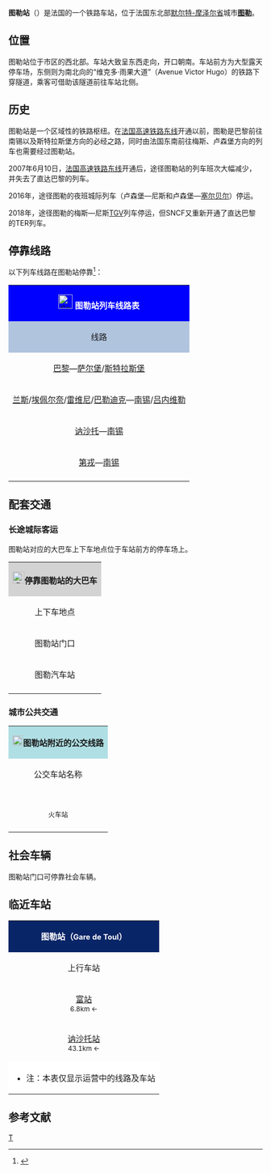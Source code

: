 {{Infobox station
|symbol_right={{SNCF logo}}
|name=图勒站
|native_name=Gare de Toul
|native_name_lang=fr
|image=Gare de Toul 01.JPG
|caption=图勒站主站房
|borough={{FRA}}[[默尔特-摩泽尔省|默尔特-摩泽尔省]][[图勒|图勒]]
|address=Avenue Victor Hugo,<br>54200 TOUL
|coordinates={{coord|48|40|45|N|5|52|49|E|display=inline,title|scale:10000}}
|code=141044
|elevation=221
|architect=
|owned= {{SNCF logo}}
|structure=地面单侧式车站
|opened=1852年6月19日
|closed=
|status=使用中
|operator= {{SNCF logo}}
|lines=[[巴黎－斯特拉斯堡铁路|巴黎－斯特拉斯堡铁路]]<br>{{link-fr|尾山－图勒铁路|Ligne de Culmont - Chalindrey à Toul}}
|platforms=3
|tracks=4
|type=客运车站
|services=[[法国大区列车|TER]]
|passengers=216,480人次
|pass_year=2016年<ref>{{Cite web|url=https://ressources.data.sncf.com/explore/dataset/frequentation-gares/table/?sort=voyageurs_2014&q=toul|title=Fréquentation en gares|accessdate=2018-12-15|author=SNCF|date=|language=fr|publisher=SNCF Open Data|archive-date=2018-12-16|archive-url=https://web.archive.org/web/20181216032216/https://ressources.data.sncf.com/explore/dataset/frequentation-gares/table/?sort=voyageurs_2014&q=toul|dead-url=no}}</ref>
|pass_rank=b级
|other_services_collapsible=yes
|other_services={{Infobox|child=yes
|label1={{SNCF logo}}
|data1=<code>'''07'''</code>
|label2=<span style="background:#707070"><span style="color:#FFFFFF">movia</span></span>
|data2=<span style="background:#F2CA49"><span style="color:#FFFFFF">'''L1'''</span></span> <span style="background:#B52519"><span style="color:#FFFFFF">'''L2'''</span></span> <span style="background:#6A5A5A"><span style="color:#FFFFFF">'''N3'''</span></span> <span style="background:#8B458D"><span style="color:#FFFFFF">'''N4'''</span></span> <span style="background:#EF8632"><span style="color:#FFFFFF">'''N5'''</span></span>
|label3=[[File:CH-Zusatztafel-Fussgänger.svg|7px]] _ <span style="background:#FFFFFF"><span style="color:#FD007C">'''''Ted'''''</span></span>
|data3=<span style="background:#367C37"><span style="color:#FFFFFF">'''R410'''</span></span> <span style="background:#D65C92"><span style="color:#FFFFFF">'''R440'''</span></span> <span style="background:#FFFFFF"><span style="color:#52AC87">'''D441'''</span></span> <span style="background:#FFFFFF"><span style="color:#7A698F">'''D460'''</span></span>
|label4=
|data4=
|label5=
|data5=
|label6=
|data6=
|label7=
|data7=
|label8=
|data8=
|label9=
|data9=
|label10=
|data10=
|label11=
|data11=
}}
}}
'''图勒站'''（{{lang-fr|Gare de Toul}}）是法国的一个铁路车站，位于法国东北部[[默尔特-摩泽尔省|默尔特-摩泽尔省]]城市'''[[图勒_(默尔特-摩泽尔省)|图勒]]'''。

==位置==

图勒站位于市区的西北部。车站大致呈东西走向，开口朝南。车站前方为大型露天停车场，东侧则为南北向的“维克多·雨果大道”（Avenue Victor Hugo）的铁路下穿隧道，乘客可借助该隧道前往车站北侧。

==历史==

图勒站是一个区域性的铁路枢纽。在[[法国高速铁路东线|法国高速铁路东线]]开通以前，图勒是巴黎前往南锡以及斯特拉斯堡方向的必经之路，同时由法国东南前往梅斯、卢森堡方向的列车也需要经过图勒站。

2007年6月10日，[[法国高速铁路东线|法国高速铁路东线]]开通后，途径图勒站的列车班次大幅减少，并失去了直达巴黎的列车。

2016年，途径图勒的夜班城际列车（卢森堡—尼斯和卢森堡—[[塞尔贝尔站|塞尔贝尔]]）停运。

2018年，途径图勒的梅斯—尼斯[[TGV|TGV]]列车停运，但SNCF又重新开通了直达巴黎的TER列车。

== 停靠线路 ==

{{动态列表|最后更新时间：2018年12月15日。本章节内容仅供参考，不排除临时性的变更。欢迎修正和补充}}

以下列车线路在图勒站停靠<ref>{{Cite web|url=http://www.sncf.com/fr/gare/horaires/toul|title=图勒站实时列车时刻表|accessdate=2016-05-01|author=SNCF|date=|language=法语|publisher=SNCF}}</ref>：

{| class="wikitable mw-collapsible" 
|colspan="5" style="background:#0000FF" align="center" |[[File:Sncf-logo.svg|28x28px]] <span style="color:#FFFFFF">'''图勒站列车线路表'''</span>
|-
!style="background:#B0C4DE"| 线路
!style="background:#B0C4DE"|车种
!style="background:#B0C4DE"|上一站
!style="background:#B0C4DE"|下一站
!style="background:#B0C4DE"|大致运行频率{{noteTag|name=noteA}}
|-
|[[巴黎东站|巴黎]]—[[萨尔堡站|萨尔堡]]/[[斯特拉斯堡城站|斯特拉斯堡]]
| rowspan="4" align="center"|'''[[法国大区列车|TER]]'''
|[[科梅尔西站|科梅尔西]]
|[[南锡城站|南锡]]
|每天2~3趟
|-
|[[兰斯站|兰斯]]/[[埃佩尔奈站|埃佩尔奈]]/[[雷维尼站|雷维尼]]/[[巴勒迪克站|巴勒迪克]]—[[南锡城站|南锡]]/[[吕内维勒站|吕内维勒]]
|[[科梅尔西站|科梅尔西]]/[[富站|富]]
|[[摩泽尔河畔丰特努瓦站|丰特努瓦]]/[[利韦尔丹站|利韦尔丹]]/[[南锡城站|南锡]]
|每天8趟左右
|-
|[[讷沙托站|讷沙托]]—[[南锡城站|南锡]]
|[[讷沙托站|讷沙托]]
|[[摩泽尔河畔丰特努瓦站|摩泽尔河畔丰特努瓦]]/[[利韦尔丹站|利韦尔丹]]
|每天3趟左右
|-
|[[第戎城站|第戎]]—[[南锡城站|南锡]]
|[[讷沙托站|讷沙托]]
|[[南锡城站|南锡]]
|每天2趟左右
|-
|colspan="5" style="background:#FFFFFF"|{{noteFoot|1=
{{noteTag|name=noteA|1=在本栏中，往返1次为"1趟"；除特别标明外，其数据仅工作日有效，周末及节假日列车数量可能会减少}}
}}
|}

==配套交通==
===长途城际客运===
图勒站对应的大巴车上下车地点位于车站前方的停车场上。

{| class="wikitable mw-collapsible" 
|colspan="3" align="center" style="background:#D3D3D3" |[[File:BSicon_BUS.svg|24x24px]]'''停靠图勒站的大巴车'''
|-
!align="center" |上下车地点
!align="center" |运营单位
!align="center" |主要目的地{{noteTag|name=noteA}}
|-
| rowspan="1" align="center" |图勒站门口
|align="center" |{{SNCF logo}}
|
<code>'''07'''</code> [[南锡|南锡]]{{.w}}[[讷沙托|讷沙托]]<br>
（''当某条铁路线施工或罢工时，SNCF可能会提供途径该线路沿途站点的大巴车''{{noteTag|name=noteB}}）
|-
| rowspan="1" align="center" |图勒汽车站
|align="center" |{{link-fr|默尔特-摩泽尔省城际客运|TED (réseau)}}<br><span style="background:#FFFFFF"><span style="color:#FD007C">'''''Ted'''''</span></span><br>{{noteTag|name=noteC}}
|
<span style="background:#367C37"><span style="color:#FFFFFF">'''R410'''</span></span> [[贡德尔维勒_(默尔特-摩泽尔省)|贡德尔维勒]]{{.w}}[[艾伊地区韦兰|艾伊地区韦兰]]{{.w}}[[拉克苏|拉克苏]]{{.w}}[[南锡|南锡]]<br>
<span style="background:#D65C92"><span style="color:#FFFFFF">'''R440'''</span></span> [[绍卢瓦梅尼奥|绍卢瓦梅尼奥]]{{.w}}[[富_(默尔特-摩泽尔省)|富]]{{.w}}[[来圣雷米|来圣雷米]]{{.w}}[[默兹河畔帕尼|默兹河畔帕尼]]<br>
<span style="background:#FFFFFF"><span style="color:#52AC87">'''D441'''</span></span> [[布吕莱|布吕莱]]{{.w}}[[吕塞_(默尔特-摩泽尔省)|吕塞]]{{.w}}[[富后拉讷夫维勒|富后拉讷夫维勒]]{{.w}}[[拉涅_(默尔特-摩泽尔省)|拉涅]]{{.w}}[[布克_(默尔特-摩泽尔省)|布克]]{{.w}}[[来圣雷米|来圣雷米]]{{noteTag|name=noteD}}<br>
<span style="background:#FFFFFF"><span style="color:#7A698F">'''D460'''</span></span> [[摩泽尔河畔绍德内|摩泽尔河畔绍德内]]{{.w}}[[吉_(默尔特-摩泽尔省)|吉]]{{.w}}[[穆特罗|穆特罗]]{{.w}}[[克雷济伊|克雷济伊]]{{.w}}[[巴尼厄_(默尔特-摩泽尔省)|巴尼厄]]{{.w}}[[阿兰_(默尔特-摩泽尔省)|阿兰]]{{noteTag|name=noteD}}
|-
|colspan="3" style="background:#FFFFFF"|{{noteFoot|1=
{{noteTag|name=noteA|1=本栏不包括可以联程中转前往的目的地}}
{{noteTag|name=noteB|1=其车票可与SNCF的同线路车票通用}}
{{noteTag|name=noteC|1=部分城际客运线路仅周一至五开行}}
{{noteTag|name=noteD|1=定制线路（{{lang|fr|TAD}}），需提前预定}}
}}
|}

===城市公共交通===
{| class="wikitable mw-collapsible" 
|colspan="3" align="center" style="background:#AFDFE4"|[[File:Bus-logo.svg|21x21px]]'''图勒站附近的公交线路'''
|-
!align="center" |公交车站名称
!align="center" |位置
!align="center" |停靠线路{{noteTag|name=noteA}}<ref>{{Cite web|url=http://www.movia.fr/IMG/pdf/PLAN_MOVIA_2015.pdf|title=图勒市区公交线路地图查询|accessdate=2016-05-01|author=Movia（图勒城市公共交通公司）|date=|language=法语|publisher=Movia|deadurl=yes|archiveurl=https://web.archive.org/web/20160816091243/http://www.movia.fr/IMG/pdf/PLAN_MOVIA_2015.pdf|archivedate=2016-08-16}}</ref>
|-
|align="center"|'''{{lang|fr|Gare SNCF}}'''<br><span style="font-size:small">火车站</span>
| rowspan="1" align="center" |图勒站门口
|
<span style="background:#F2CA49"><span style="color:#FFFFFF">'''L1'''</span></span> '''[[图勒_(默尔特-摩泽尔省)|图勒]]'''-圣米歇尔 ↔ '''[[图勒_(默尔特-摩泽尔省)|图勒]]'''-瓦勒库尔 <br>
<span style="background:#B52519"><span style="color:#FFFFFF">'''L2'''</span></span> '''[[富_(默尔特-摩泽尔省)|富]]'''-[[富站|火车站]] ↔ '''[[维莱勒塞克_(默尔特-摩泽尔省)|维莱勒塞克]]'''-市政府 <br>
<span style="background:#6A5A5A"><span style="color:#FFFFFF">'''N3'''</span></span> '''[[图勒_(默尔特-摩泽尔省)|图勒]]'''-共和 ↔ '''[[图勒_(默尔特-摩泽尔省)|图勒]]'''-欧洲工业园区 <br>
<span style="background:#8B458D"><span style="color:#FFFFFF">'''N4'''</span></span> '''[[图勒_(默尔特-摩泽尔省)|图勒]]'''- ↔ '''[[皮耶尔拉特雷什|皮耶尔拉特雷什]]'''-上牛点 <br>
<span style="background:#EF8632"><span style="color:#FFFFFF">'''N5'''</span></span> '''[[图勒_(默尔特-摩泽尔省)|图勒]]'''-共和 ↔ '''[[昂迪伊_(默尔特-摩泽尔省)|昂迪伊]]'''-市政府
|-
|colspan="3" style="background:#FFFFFF"|{{noteFoot|1=
{{noteTag|name=noteA|1='''粗体字'''代表该站所在的市镇；中文名称非官方正式翻译，仅供参考。图勒市区内的所有公交线路在周日及节假日均停运}}
}}
|}

==社会车辆==

图勒站门口可停靠社会车辆。

==临近车站==

{|class="wikitable mw-collapsible" style="margin: 0 auto; width:40em;"
|colspan="3"  style="background:#082567" align="center"|<span style="color:#FFFFFF">'''图勒站（<span style="font-size:11pt;">Gare de Toul</span>）'''</span>
|-
!上行车站
!线路
!下行车站
|-
|align="center" |[[富站|富站]]<br><span style="font-size:small">6.8km ←</span>
|align="center" |'''[[巴黎－斯特拉斯堡铁路|巴黎－斯特拉斯堡铁路]]'''
|align="center" |[[摩泽尔河畔丰特诺瓦站|摩泽尔河畔丰特诺瓦站]]<br><span style="font-size:small">→ 8.8km</span>
|-
|align="center" |[[讷沙托站|讷沙托站]]<br><span style="font-size:small">43.1km ←</span>
|align="center" |'''{{link-fr|尾山－图勒铁路|Ligne de Culmont - Chalindrey à Toul}}'''
|align="center" |（终点）
|-
|colspan="3" style="background:#FFFFFF"|
*注：本表仅显示运营中的线路及车站
|}

== 参考文献 ==
{{Reflist}}

{{法国主要火车站列表}}

[[Category:默尔特-摩泽尔省铁路车站|T]]